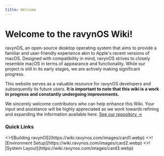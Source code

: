 ```yaml
---
title: Welcome
---
```




# Welcome to the ravynOS Wiki!

ravynOS, an open-source desktop operating system that aims to provide a familiar and user-friendly experience akin to Apple's recent versions of macOS. Designed with compatibility in mind, ravynOS strives to closely resemble macOS in terms of appearance and functionality. While our project is still in its early stages, we are actively making significant progress.

This website serves as a valuable resource for ravynOS developers and subsequently its future users. **It is important to note that this wiki is a work in progress and constantly undergoing improvements.**

We sincerely welcome contributors who can help enhance this Wiki. Your input and assistance will be highly appreciated as we work towards refining and expanding the information available here. [See our repository &#8594;](https://github.com/ravynsoft/wiki)

### Quick Links

<Cards num={3}>
  <Card image arrow title="Building ravynOS locally" href="/building-ravynos/building">
    <>![Building ravynOS](https://wiki.ravynos.com/images/card1.webp)</>
  </Card>
  <Card image arrow title="Environment Setup" href="/setting-up-environment/devenv">
    <>![Environment Setup](https://wiki.ravynos.com/images/card2.webp)</>
  </Card>
  <Card image arrow title="System Layout" href="/architecture/overview">
    <>![System Layout](https://wiki.ravynos.com/images/card3.webp)</>
  </Card>
</Cards>

